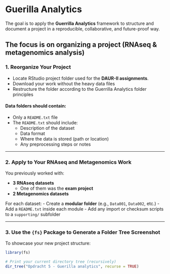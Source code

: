 # Guerilla Analytics

The goal is to apply the **Guerrilla Analytics** framework to structure and document a project in a reproducible, collaborative, and future-proof way.

The focus is on organizing a project (RNAseq & metagenomics analysis)
---

### 1. **Reorganize Your  Project**

- Locate RStudio project folder used for the **DAUR-II assignments**.
- Download your work without the heavy data files
- Restructure the folder according to the Guerrilla Analytics folder principles

#### Data folders should contain:
- Only a `README.txt` file
- The `README.txt` should include:
  - Description of the dataset
  - Data format
  - Where the data is stored (path or location)
  - Any preprocessing steps or notes

---

### 2. **Apply to Your RNAseq and Metagenomics Work**

You previously worked with:

- **3 RNAseq datasets**
  - One of them was the **exam project**
- **2 Metagenomics datasets**

For each dataset:
- Create a **modular folder** (e.g., `Data001`, `Data002`, etc.)
- Add a `README.txt` inside each module
- Add any import or checksum scripts to a `supporting/` subfolder

---

### 3. **Use the `{fs}` Package to Generate a Folder Tree Screenshot**

To showcase your new project structure:

``` r
library(fs)

# Print your current directory tree (recursively)
dir_tree("Opdracht 5 - Guerilla analytics", recurse = TRUE)
```
